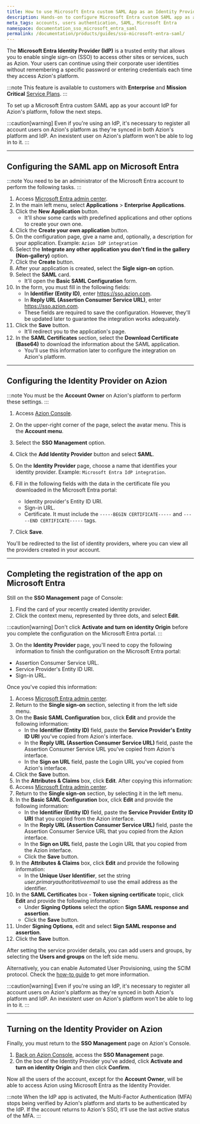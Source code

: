 ```yaml
---
title: How to use Microsoft Entra custom SAML App as an Identity Provider (IdP) for Azion
description: Hands-on to configure Microsoft Entra custom SAML app as an IdP for Azion's platform.
meta_tags: accounts, users authentication, SAML, Microsoft Entra
namespace: documentation_sso_microsoft_entra_saml
permalink: /documentation/products/guides/sso-microsoft-entra-saml/
---
```


The **Microsoft Entra Identity Provider (IdP)** is a trusted entity that allows you to enable single sign-on (SSO) to access other sites or services, such as Azion. Your users can continue using their corporate user identities without remembering a specific password or entering credentials each time they access Azion's platform.

:::note
This feature is available to customers with **Enterprise** and **Mission Critical** [Service Plans](https://www.azion.com/en/professional-services/).
:::

To set up a Microsoft Entra custom SAML app as your account IdP for Azion's platform, follow the next steps.

:::caution[warning]
Even if you're using an IdP, it's necessary to register all account users on Azion's platform as they're synced in both Azion's platform and IdP. An inexistent user on Azion's platform won't be able to log in to it.
:::

---

## Configuring the SAML app on Microsoft Entra

:::note
You need to be an administrator of the Microsoft Entra account to perform the following tasks.
:::

1. Access [Microsoft Entra admin center](https://entra.microsoft.com/).
2. In the main left menu, select **Applications** > **Enterprise Applications**.
3. Click the **New Application** button.
    - It'll show some cards with predefined applications and other options to create your own one.
4. Click the **Create your own application** button.
5. On the configuration page, give a name and, optionally, a description for your application. Example: `Azion IdP integration`
6. Select the **Integrate any other application you don't find in the gallery (Non-gallery)** option.
7. Click the **Create** button.
8. After your application is created, select the **Sigle sign-on** option.
9. Select the **SAML** card.
    - It'll open the **Basic SAML Configuration** form.
10. In the form, you must fill in the following fields:
    - In **Identifier (Entity ID)**, enter https://sso.azion.com.
    - In **Reply URL (Assertion Consumer Service URL)**, enter https://sso.azion.com.
    - These fields are required to save the configuration. However, they'll be updated later to guarantee the integration works adequately.
11. Click the **Save** button. 
    - It'll redirect you to the application's page.
12. In the **SAML Certificates** section, select the **Download Certificate (Base64)** to download the information about the SAML application.
    - You'll use this information later to configure the integration on Azion's platform.

---

## Configuring the Identity Provider on Azion

:::note
You must be the **Account Owner** on Azion's platform to perform these settings.
:::

1. Access [Azion Console](https://console.azion.com/).
2. On the upper-right corner of the page, select the avatar menu. This is the **Account menu**.
3. Select the **SSO Management** option.
4. Click the **Add Identity Provider** button and select **SAML**.
5. On the **Identity Provider** page, choose a name that identifies your identity provider. Example: `Microsoft Entra IdP integration`.
6. Fill in the following fields with the data in the certificate file you downloaded in the Microsoft Entra portal:

    - Identity provider's Entity ID URI.
    - Sign-in URL.
    - Certificate. It must include the `-----BEGIN CERTIFICATE-----` and `-----END CERTIFICATE-----` tags.

7. Click **Save**.

You'll be redirected to the list of identity providers, where you can view all the providers created in your account.

---

##  Completing the registration of the app on Microsoft Entra

Still on the **SSO Management** page of Console:

1. Find the card of your recently created identity provider.
2. Click the context menu, represented by three dots, and select **Edit**.

:::caution[warning]
Don't click **Activate and turn on identity Origin** before you complete the configuration on the Microsoft Entra portal.
:::

3. On the **Identity Provider** page, you'll need to copy the following information to finish the configuration on the Microsoft Entra portal:

- Assertion Consumer Service URL.
- Service Provider's Entity ID URI.
- Sign-in URL.

Once you've copied this information:

1. Access [Microsoft Entra admin center](https://entra.microsoft.com/).
2. Return to the **Single sign-on** section, selecting it from the left side menu.
3. On the **Basic SAML Configuration** box, click **Edit** and provide the following information:
    - In the **Identifier (Entity ID)** field, paste the **Service Provider's Entity ID URI** you've copied from Azion's interface.
    - In the **Reply URL (Assertion Consumer Service URL)** field, paste the Assertion Consumer Service URL you've copied from Azion's interface.
    - In the **Sign on URL** field, paste the Login URL you've copied from Azion's interface.
4. Click the **Save** button. 
5. In the **Attributes & Claims** box, click **Edit**.
After copying this information:
1. Access [Microsoft Entra admin center](https://entra.microsoft.com/).
2. Return to the **Single sign-on** section, by selecting it in the left menu.
3. In the **Basic SAML Configuration** box, click **Edit** and provide the following information:
    - In the **Identifier (Entity ID)** field, paste the **Service Provider Entity ID URI** that you copied from the Azion interface.
    - In the **Reply URL (Assertion Consumer Service URL)** field, paste the Assertion Consumer Service URL that you copied from the Azion interface.
    - In the **Sign on URL** field, paste the Login URL that you copied from the Azion interface.
    - Click the **Save** button.
5. In the **Attributes & Claims** box, click **Edit** and provide the following information:
    - In the **Unique User Identifier**, set the string *user.primaryauthoritativeemail* to use the email address as the identifier.
6. In the **SAML Certificates** box - **Token signing certificate** topic, click **Edit** and provide the following information:
    - Under **Signing Options** select the option **Sign SAML response and assertion**.
    - Click the **Save** button.
7. Under **Signing Options**, edit and select **Sign SAML response and assertion**.
8. Click the **Save** button.

After setting the service provider details, you can add users and groups, by selecting the **Users and groups** on the left side menu.

Alternatively, you can enable Automated User Provisioning, using the SCIM protocol. Check the [how-to guide](/en/documentation/products/guides/microsoft-entra-automated-user-provisioning/) to get more information.

:::caution[warning]
Even if you're using an IdP, it's necessary to register all account users on Azion's platform as they're synced in both Azion's platform and IdP. An inexistent user on Azion's platform won't be able to log in to it.
:::

---

## Turning on the Identity Provider on Azion

Finally, you must return to the **SSO Management** page on Azion's Console.

1. [Back on Azion Console](https://console.azion.com/), access the **SSO Management** page.
2. On the box of the Identity Provider you've added, click **Activate and turn on identity Origin** and then click **Confirm**.

Now all the users of the account, except for the **Account Owner**, will be able to access Azion using Microsoft Entra as the Identity Provider.

:::note
When the IdP app is activated, the Multi-Factor Authentication (MFA) stops being verified by Azion's platform and starts to be authenticated by the IdP. If the account returns to Azion's SSO, it'll use the last active status of the MFA.
:::
